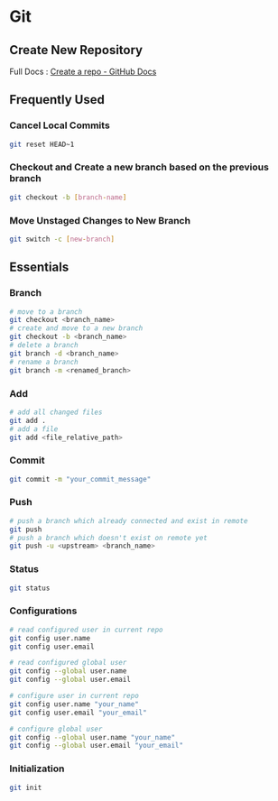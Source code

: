 # Git

## Create New Repository

Full Docs : [Create a repo - GitHub Docs](https://docs.github.com/en/get-started/quickstart/create-a-repo)

## Frequently Used

### Cancel Local Commits

```bash
git reset HEAD~1
```

### Checkout and Create a new branch based on the previous branch

```bash
git checkout -b [branch-name]
```

### Move Unstaged Changes to New Branch

```bash
git switch -c [new-branch]
```

## Essentials

### Branch

```bash
# move to a branch
git checkout <branch_name>
# create and move to a new branch
git checkout -b <branch_name>
# delete a branch
git branch -d <branch_name>
# rename a branch
git branch -m <renamed_branch>
```

### Add

```bash
# add all changed files
git add .
# add a file
git add <file_relative_path>
```

### Commit

```bash
git commit -m "your_commit_message"
```

### Push

```bash
# push a branch which already connected and exist in remote
git push
# push a branch which doesn't exist on remote yet
git push -u <upstream> <branch_name>
```

### Status

```bash
git status
```

### Configurations

```bash
# read configured user in current repo
git config user.name
git config user.email

# read configured global user
git config --global user.name
git config --global user.email

# configure user in current repo
git config user.name "your_name"
git config user.email "your_email"

# configure global user
git config --global user.name "your_name"
git config --global user.email "your_email"
```

### Initialization

```bash
git init
```